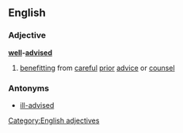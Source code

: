 ==English==
===Adjective===
'''[[well]]-[[advised]]'''
#[[benefitting]] from [[careful]] [[prior]] [[advice]] or [[counsel]]
===Antonyms===
*[[ill-advised]]
[[Category:English adjectives]]